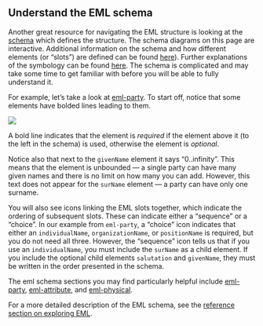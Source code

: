 ## Understand the EML schema

Another great resource for navigating the EML structure is looking at the [schema](https://eml.ecoinformatics.org/schema/) which defines the structure. The schema diagrams on this page are interactive. Additional information on the schema and how different elements (or "slots") are defined can be found [here](https://knb.ecoinformatics.org/#external//emlparser/docs/eml-2.1.1/index.html)). Further explanations of the symbology can be found [here](https://manual.altova.com/xmlspy/spyenterprise/index.html?xseditingviews_schv_cmview_objects.htm). The schema is complicated and may take some time to get familiar with before you will be able to fully understand it.

For example, let's take a look at [eml-party](https://eml.ecoinformatics.org/images/eml-party.png). To start off, notice that some elements have bolded lines leading to them.

![](../images/eml-party.png)

A bold line indicates that the element is _required_ if the element above it (to the left in the schema) is used, otherwise the element is _optional_.

Notice also that next to the `givenName` element it says "0..infinity". This means that the element is unbounded &mdash; a single party can have many given names and there is no limit on how many you can add. However, this text does not appear for the `surName` element &mdash; a party can have only one surname.

You will also see icons linking the EML slots together, which indicate the ordering of subsequent slots. These can indicate either a "sequence" or a "choice". In our example from `eml-party`, a "choice" icon indicates that either an `individualName`, `organizationName`, or `positionName` is required, but you do not need all three. However, the "sequence" icon tells us that if you use an `individualName`, you must include the `surName` as a child element. If you include the optional child elements `salutation` and `givenName`, they must be written in the order presented in the schema.

The eml schema sections you may find particularly helpful include [eml-party](https://eml.ecoinformatics.org/images/eml-party.png), [eml-attribute](https://eml.ecoinformatics.org/images/eml-attribute.png), and [eml-physical](https://eml.ecoinformatics.org/images/eml-physical.png). 

For a more detailed description of the EML schema, see the [reference section on exploring EML](https://nceas.github.io/datateam-training/reference/explore-eml.html).
